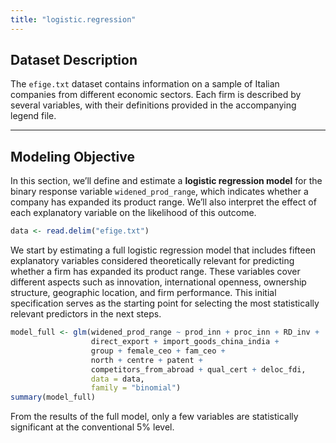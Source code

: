 ---
title: "logistic.regression"
---


## Dataset Description

The `efige.txt` dataset contains information on a sample of Italian companies from different economic sectors. Each firm is described by several variables, with their definitions provided in the accompanying legend file.

---

## Modeling Objective

In this section, we'll define and estimate a **logistic regression model** for the binary response variable `widened_prod_range`, which indicates whether a company has expanded its product range. We'll also interpret the effect of each explanatory variable on the likelihood of this outcome.

```{r}
data <- read.delim("efige.txt") 
```

We start by estimating a full logistic regression model that includes fifteen explanatory variables considered theoretically relevant for predicting whether a firm has expanded its product range. 
These variables cover different aspects such as innovation, international openness, ownership structure, geographic location, and firm performance. 
This initial specification serves as the starting point for selecting the most statistically relevant predictors in the next steps.

```{r}
model_full <- glm(widened_prod_range ~ prod_inn + proc_inn + RD_inv +
                  direct_export + import_goods_china_india +
                  group + female_ceo + fam_ceo +
                  north + centre + patent +
                  competitors_from_abroad + qual_cert + deloc_fdi,
                  data = data,
                  family = "binomial")
summary(model_full)
```
From the results of the full model, only a few variables are statistically significant at the conventional 5% level. 

Specifically, `prod_inn`, `proc_inn`, `RD_inv`, `import_goods_china_india`, and `fam_ceo` show a significant association with the likelihood that a firm has expanded its product range.


```{r}
model_final <- glm(widened_prod_range ~ prod_inn + proc_inn + RD_inv +
                   import_goods_china_india + fam_ceo,
                   data = data,
                   family = "binomial")
summary(model_final)
```
The estimated coefficients are positive, suggesting that introducing product or process innovations, investing in R&D, importing intermediate goods from China or India, and having a family CEO all increase the likelihood that a firm has expanded its product range.


```{r}
exp(coef(model_final))
```
#### Interpreting Odds Ratios

The analysis of odds ratios confirms that all selected variables are associated with an increased likelihood of a firm expanding its product range. 

For product innovation, the odds ratio is over 3.8, meaning firms introducing product innovations are more than three times as likely to expand their range. 

Process innovation, R&D investment, imports from China or India, and having a family CEO also show positive effects, with odds ratios between about 1.37 and 1.80.

---

#### Visualizing the Effect of Product Innovation

The following plot shows the percentage of firms that expanded their product range based on whether they introduced product innovations (`prod_inn`). There's a clear difference: innovative firms have a much higher probability of expanding, which aligns with the logistic regression results.

```{r barplot-prod_inn, echo=TRUE, message=FALSE, warning=FALSE}
knitr::opts_chunk$set(echo = TRUE)
library(ggplot2)
library(dplyr)

data %>%
  group_by(prod_inn) %>%
  summarise(perc_widened = mean(widened_prod_range) * 100) %>%
  ggplot(aes(x = factor(prod_inn), y = perc_widened, fill = factor(prod_inn))) +
  geom_col(width = 0.6, show.legend = FALSE) +
  labs(
    x = "Innovazione di prodotto (prod_inn)",
    y = "% imprese con gamma ampliata",
    title = "Ampliamento gamma e innovazione di prodotto"
  ) +
  scale_x_discrete(labels = c("0" = "No", "1" = "Sì")) +
  theme_minimal()
```
As further evidence, the following boxplot shows the distribution of predicted probabilities from the model for the two groups (`prod_inn` = 0 and `prod_inn` = 1). 

Firms that introduced product innovations have noticeably higher fitted values, reinforcing the importance of this variable.

```{r fitted-probabilities-prod_inn, echo=TRUE, message=FALSE, warning=FALSE}
knitr::opts_chunk$set(echo = TRUE)
library(ggplot2)
library(dplyr)
# data
data$fitted_probs <- fitted(model_final)

# plot
ggplot(data, aes(x = factor(prod_inn), y = fitted_probs, fill = factor(prod_inn))) +
  geom_boxplot(show.legend = FALSE) +
  labs(
    x = "Product Innovation (prod_inn)",
    y = "Predicted Probability of Expanding Range",
    title = "Predicted Probabilities from Logit Model by prod_inn"
  ) +
  scale_x_discrete(labels = c("0" = "No", "1" = "Yes")) +
  theme_minimal()
```

After examining the effect of individual predictors, we now evaluate the overall fit of the model.

Comparing the null deviance (1544.2) to the residual deviance (1355.3) shows a significant reduction, indicating that the model explains a meaningful portion of the observed variability.

The Akaike Information Criterion (AIC) is 1367.3, which is relatively low and suggests a good balance between explanatory power and simplicity.

Finally, we also calculate the Pseudo R-squared as an additional measure of model quality.


```{r}
pseudo_R2 <- 1 - (model_final$deviance / model_final$null.deviance)
pseudo_R2
```

The final model identifies several significant factors linked to expanding a firm's product range: introducing product and process innovations, investing in R&D, importing intermediate goods from China or India, and having a family CEO.

Overall, the model's fit—based on residual deviance, AIC, and Pseudo R-squared—is satisfactory.

These results align with existing evidence highlighting the importance of innovation, international openness, and governance characteristics in shaping firms' growth strategies.

